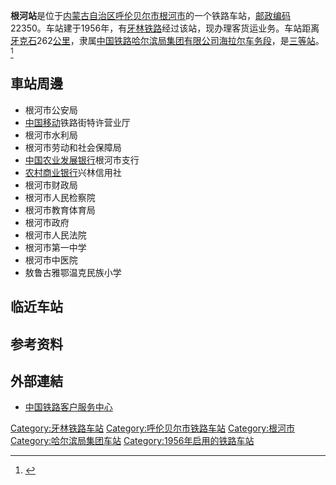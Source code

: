 {{noteTA
|1=zh-cn:始发车次; zh-hk:列車班次;
|2=zh-cn:车次; zh-hk:班次;
}}
{{Infobox China railway station
|车站名称 = 根河站
|图片 = Genhe Railway Station.jpg
|图片介绍 = 根河站站房(2018年8月)
|车站拼音 = Genhe
|英文名称 = Genhe Railway Station
|车站代码 = 58325
|电报码 = GEX
|拼音码 = GHE
|车站地址 = [[内蒙古自治区|内蒙古自治区]][[呼伦贝尔市|呼伦贝尔市]][[根河市|根河市]]
|归属 = [[中国铁路哈尔滨局集团有限公司|中国铁路哈尔滨局集团有限公司]][[海拉尔车务段|海拉尔车务段]]
|车站等级 = [[三等站_(中铁)|三等站]]
|线路 = [[牙林铁路|牙林铁路]]
|月台数目 = 
|站台面 = 
|股道数目 = 
|坐标 = 
|网站 = 
}}
'''根河站'''是位于[[内蒙古自治区|内蒙古自治区]][[呼伦贝尔市|呼伦贝尔市]][[根河市|根河市]]的一个铁路车站，[[邮政编码|邮政编码]]22350。车站建于1956年，有[[牙林铁路|牙林铁路]]经过该站，现办理客货运业务。车站距离[[牙克石|牙克石]]262[[公里|公里]]，隶属[[中国铁路哈尔滨局集团有限公司|中国铁路哈尔滨局集团有限公司]][[海拉尔车务段|海拉尔车务段]]，是[[三等站_(中铁)|三等站]]。<ref>{{Cite web |url=http://search.huochepiao.com/huochezhan/jieshao/1825.htm |title=根河火车站介绍 |access-date=2016-12-20 |archive-date=2019-08-21 |archive-url=https://web.archive.org/web/20190821161201/http://search.huochepiao.com/huochezhan/jieshao/1825.htm |dead-url=no }}</ref>

==車站周邊==
* 根河市公安局
* [[中国移动|中国移动]]铁路街特许营业厅
* 根河市水利局
* 根河市劳动和社会保障局
* [[中国农业发展银行|中国农业发展银行]]根河市支行
* [[农村商业银行|农村商业银行]]兴林信用社
* 根河市财政局
* 根河市人民检察院
* 根河市教育体育局
* 根河市政府
* 根河市人民法院
* 根河市第一中学
* 根河市中医院
* 敖鲁古雅鄂温克民族小学

== 临近车站 ==
{{start rail box|[[File:China_Railways.svg|16px]] [[中国铁路|中国铁路]]}}
{{s-inop|[[好里堡站|好里堡站]]|{{站|牙克石}}方向}}
{{s-line|[[牙林铁路|牙林铁路]]<br />根河站}}
{{s-inop|[[朝查站|朝查站]]|{{站|满归}}方向}}
{{end box}}
==参考资料==
{{reflist}}
==外部連結==
* [http://www.12306.cn/mormhweb/ 中国铁路客户服务中心] {{Wayback|url=http://www.12306.cn/mormhweb/ |date=20180205163941 }}

{{铁路车站小作品}}
{{内蒙古小作品}}
{{牙林铁路}}
[[Category:牙林铁路车站|Category:牙林铁路车站]]
[[Category:呼伦贝尔市铁路车站|Category:呼伦贝尔市铁路车站]]
[[Category:根河市|Category:根河市]]
[[Category:哈尔滨局集团车站|Category:哈尔滨局集团车站]]
[[Category:1956年启用的铁路车站|Category:1956年启用的铁路车站]]